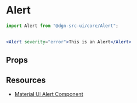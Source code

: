 
<Meta title="Alert" component={Alert} />

# Alert

```js static
import Alert from "@dgn-src-ui/core/Alert";
```

##

```jsx
<Alert severity="error">This is an Alert</Alert>
```

## Props

<Props of={Alert} />

## Resources

- [Material UI Alert Component](https://material-ui.com/components/alert/)

